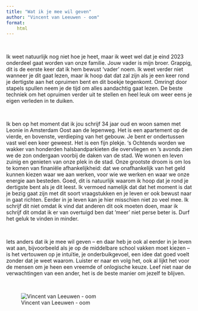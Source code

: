```yaml
---
title: "Wat ik je mee wil geven"
author: "Vincent van Leeuwen - oom"
format:
    html
---
```


<br>

Ik weet natuurlijk nog niet hoe je heet, maar ik weet wel dat je eind 2023 onderdeel gaat worden van onze familie. Jouw vader is mijn broer. Grappig, dit is de eerste keer dat ik hem bewust 'vader' noem. Ik weet verder niet wanneer je dit gaat lezen, maar ik hoop dat dat zal zijn als je een keer rond je dertigste aan het opruimen bent en dit boekje tegenkomt. Omringt door stapels spullen neem je de tijd om alles aandachtig gaat lezen. De beste techniek om het opruimen verder uit te stellen en heel leuk om weer eens je eigen verleden in te duiken.

<br>

Ik ben op het moment dat ik jou schrijf 34 jaar oud en woon samen met Leonie in Amsterdam Oost aan de Iepenweg. Het is een apartement op de vierde, en bovenste, verdieping van het gebouw. Je bent er ondertussen vast wel een keer geweest. Het is een fijn plekje. 's Ochtends worden we wakker van honderden halsbandparkieten die overvliegen en 's avonds zien we de zon ondergaan voorbij de daken van de stad. We wonen en leven zuinig en genieten van onze plek in de stad. Onze grootste droom is om los te komen van finaniële afhankelijkheid: dat we onafhankelijk van het geld kunnen kiezen waar we aan werken, voor wie we werken en waar we onze energie aan besteden. Goed, dit is natuurlijk waarom ik hoop dat je rond je dertigste bent als je dit leest. Ik vermoed namelijk dat dat het moment is dat je bezig gaat zijn met dit soort vraagstukken en je leven er ook bewust naar in gaat richten. Eerder in je leven kan je hier misschien niet zo veel mee. Ik schrijf dit niet omdat ik vind dat anderen dit ook moeten doen, maar ik schrijf dit omdat ik er van overtuigd ben dat 'meer' niet perse beter is. Durf het geluk te vinden in minder.

<br>

Iets anders dat ik je mee wil geven -- en daar heb je ook al eerder in je leven wat aan, bijvoorbeeld als je op de middelbare school vakken moet kiezen -- is het vertouwen op je intuïtie, je onderbuikgevoel, een idee dat goed voelt zonder dat je weet waarom. Luister er naar en volg het, ook al lijkt het voor de mensen om je heen een vreemde of onlogische keuze. Leef niet naar de verwachtingen van een ander, het is de beste manier om jezelf te blijven.

<br>

![Vincent van Leeuwen - oom](images/Vincent.jpg)
